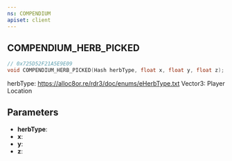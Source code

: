 ```yaml
---
ns: COMPENDIUM
apiset: client
---
```

## COMPENDIUM_HERB_PICKED

```c
// 0x725D52F21A5E9E09
void COMPENDIUM_HERB_PICKED(Hash herbType, float x, float y, float z);
```

herbType: https://alloc8or.re/rdr3/doc/enums/eHerbType.txt
Vector3: Player Location

## Parameters
* **herbType**:
* **x**:
* **y**:
* **z**:
